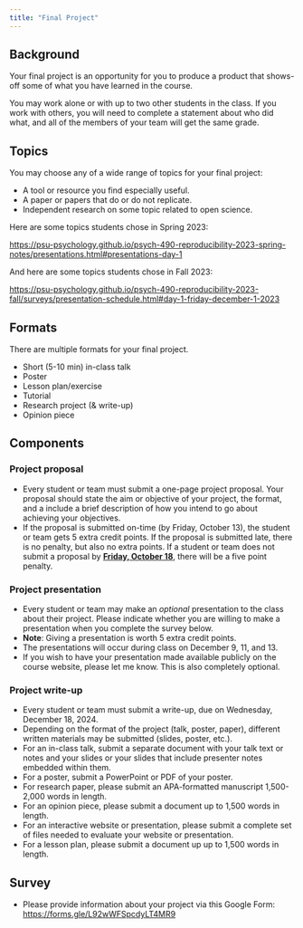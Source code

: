 ```yaml
---
title: "Final Project"
---
```


## Background {-}

Your final project is an opportunity for you to produce a product that shows-off some of what you have learned in the course.

You may work alone or with up to two other students in the class.
If you work with others, you will need to complete a statement about who did what, and all of the members of your team will get the same grade.

## Topics {-}

You may choose any of a wide range of topics for your final project:

- A tool or resource you find especially useful.
- A paper or papers that do or do not replicate.
- Independent research on some topic related to open science.

Here are some topics students chose in Spring 2023:

<https://psu-psychology.github.io/psych-490-reproducibility-2023-spring-notes/presentations.html#presentations-day-1>

And here are some topics students chose in Fall 2023:

<https://psu-psychology.github.io/psych-490-reproducibility-2023-fall/surveys/presentation-schedule.html#day-1-friday-december-1-2023>

## Formats {-}

There are multiple formats for your final project.

- Short (5-10 min) in-class talk
- Poster
- Lesson plan/exercise
- Tutorial
- Research project (& write-up)
- Opinion piece

## Components {-}

### Project proposal

- Every student or team must submit a one-page project proposal. Your proposal should state the aim or objective of your project, the format, and a include a brief description of how you intend to go about achieving your objectives.
- If the proposal is submitted on-time ([by Friday, October 13]{.orange_due}), the student or team gets 5 extra credit points. If the proposal is submitted late, there is no penalty, but also no extra points. If a student or team does not submit a proposal by [**Friday, October 18**](../schedule.qmd#friday-october-18), there will be a five point penalty.

### Project presentation

- Every student or team may make an *optional* presentation to the class about their project. Please indicate whether you are willing to make a presentation when you complete the survey below.
- **Note**: Giving a presentation is worth 5 extra credit points.
- The presentations will occur during class on December 9, 11, and 13.
- If you wish to have your presentation made available publicly on the course website, please let me know. This is also completely optional.

### Project write-up
    
- Every student or team must submit a write-up, [due on Wednesday, December 18, 2024]{.orange_due}.
- Depending on the format of the project (talk, poster, paper), different written materials may be submitted (slides, poster, etc.).
- For an in-class talk, submit a separate document with your talk text or notes and your slides or your slides that include presenter notes embedded within them.
- For a poster, submit a PowerPoint or PDF of your poster.
- For research paper, please submit an APA-formatted manuscript 1,500-2,000 words in length.
- For an opinion piece, please submit a document up to 1,500 words in length.
- For an interactive website or presentation, please submit a complete set of files needed to evaluate your website or presentation.
- For a lesson plan, please submit a document up up to 1,500 words in length.

## Survey

- Please provide information about your project via this Google Form: <https://forms.gle/L92wWFSpcdyLT4MR9>
